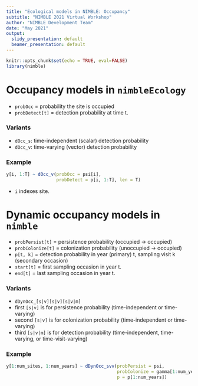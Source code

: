 ```yaml
---
title: "Ecological models in NIMBLE: Occupancy"
subtitle: "NIMBLE 2021 Virtual Workshop"
author: "NIMBLE Development Team"
date: "May 2021"
output:
  slidy_presentation: default
  beamer_presentation: default
---
```

<style>
slides > slide {
  overflow-x: auto !important;
  overflow-y: auto !important;
}
</style>

```r
knitr::opts_chunk$set(echo = TRUE, eval=FALSE)
library(nimble)
```

Occupancy models in `nimbleEcology`
=====

- `probOcc` = probability the site is occupied
- `probDetect[t]` = detection probability at time t.

### Variants

- `dOcc_s`: time-independent (scalar) detection probability
- `dOcc_v`: time-varying (vector) detection probability

### Example

```r
y[i, 1:T] ~ dOcc_v(probOcc = psi[i], 
                   probDetect = p[i, 1:T], len = T)
```

- `i` indexes site.

Dynamic occupancy models in `nimble`
=====

- `probPersist[t]` = persistence probability (occupied $\rightarrow$ occupied)
- `probColonize[t]` = colonization probability (unoccupied $\rightarrow$ occupied)
- `p[t, k]` = detection probability in year (primary) t, sampling visit k (secondary occasion)
- `start[t]` = first sampling occasion in year t.
- `end[t]` = last sampling occasion in year t.

### Variants

- `dDynOcc_[s|v][s|v][s|v|m]`
- first `[s|v]` is for persistence probability (time-independent or time-varying)
- second `[s|v]` is for colonization probability (time-independent or time-varying)
- third `[s|v|m]` is for detection probability (time-independent, time-varying, or time-visit-varying)

### Example

```r
y[1:num_sites, 1:num_years] ~ dDynOcc_svv(probPersist = psi, 
                                          probColonize = gamma[1:num_years],
                                          p = p[1:num_years])
```
